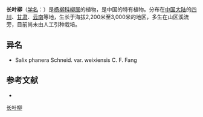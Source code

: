 {{Speciesbox
| name = 长叶柳
| status = 
| status_system = 
| image =
| genus = Salix
| species = phanera
| authority = Schneid.
| subdivision_ranks =[[变种|变种]]
| subdivision =
* 长叶柳 ''S. p.'' var. ''phanera''
* [[维西长叶柳|维西长叶柳]] ''S. p.'' var. ''weixiensis''
}}

'''长叶柳'''（[[学名|学名]]：{{lang|la|''Salix phanera''}}）是[[杨柳科|杨柳科]][[柳属|柳属]]的植物，是中国的特有植物。分布在[[中国大陆|中国大陆]]的[[四川|四川]]、[[甘肃|甘肃]]、[[云南|云南]]等地，生长于海拔2,200米至3,000米的地区，多生在山区溪流旁，目前尚未由人工引种栽培。

== 异名 ==
* Salix phanera Schneid. var. weixiensis C. F. Fang

== 参考文献 ==
<div class="references-small">
* {{cite web| url =http://www.bioinfo.cn/db05/KmzwSpecies.php?action=view&id=20549| title =长叶柳（原变种）| work =《中国高等植物数据库全库》| publisher =中国科学院微生物研究所| author =昆明植物研究所| accessdate =2009-02-25| deadurl =yes| archiveurl =https://web.archive.org/web/20160305042712/http://www.bioinfo.cn/db05/KmzwSpecies.php?action=view&id=20549| archivedate =2016-03-05}}
</div>
{{Taxonbar|from=Q15230920}}

[[Category:柳属|长叶柳]]


{{植物小作品}}